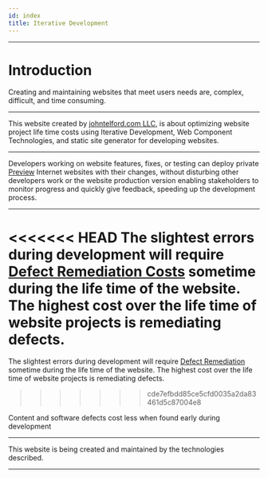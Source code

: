 ```yaml
---
id: index
title: Iterative Development
---
```



<Version components={props.components} />

---

# Introduction

Creating and maintaining websites that meet users needs are, complex, difficult, and time consuming.

---

This website created by [johntelford.com LLC](Company), is about optimizing website project life time costs using Iterative Development, Web Component Technologies, and static site generator for developing websites.

---

Developers working on website features, fixes, or testing can deploy private [Preview](deploy#preview) Internet websites with their changes, without disturbing other developers work or the website production version enabling stakeholders to monitor progress and quickly give feedback, speeding up the development process.

---

<<<<<<< HEAD
The slightest errors during development will require [Defect Remediation Costs](siteoverview#defect-remediation-costs) sometime during the life time of the website. The highest cost over the life time of website projects is remediating defects.
=======
The slightest errors during development will require [Defect Remediation](siteoverview#defect-remediation-costs) sometime during the life time of the website. The highest cost over the life time of website projects is remediating defects.
>>>>>>> cde7efbdd85ce5cfd0035a2da83461d5c87004e8

Content and software defects cost less when found early during development

---

This website is being created and maintained by the technologies described.

---
